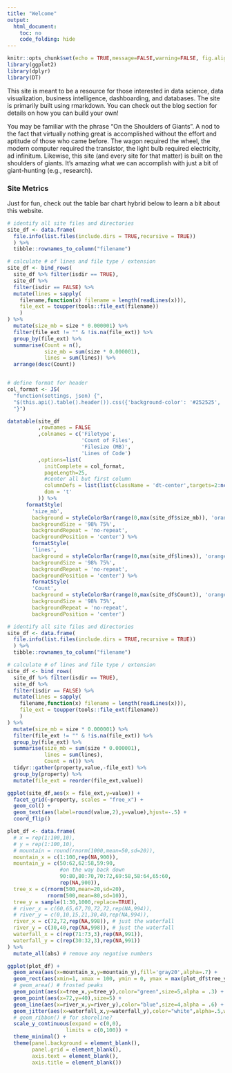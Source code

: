 ```yaml
---
title: "Welcome"
output: 
  html_document:
    toc: no
    code_folding: hide
---
```


```r
knitr::opts_chunk$set(echo = TRUE,message=FALSE,warning=FALSE, fig.align='center')
library(ggplot2)
library(dplyr)
library(DT)
```

<link rel="stylesheet" href="https://use.fontawesome.com/releases/v5.5.0/css/all.css" integrity="sha384-B4dIYHKNBt8Bc12p+WXckhzcICo0wtJAoU8YZTY5qE0Id1GSseTk6S+L3BlXeVIU" crossorigin="anonymous">

This site is meant to be a resource for those interested in data science, data visualization, business intelligence, dashboarding, and databases. The site is primarily built using rmarkdown. You can check out the blog section for details on how you can build your own!

You may be familiar with the phrase "On the Shoulders of Giants". A nod to the fact that virtually nothing great is accomplished without the effort and aptitude of those who came before. The wagon required the wheel, the modern computer required the transistor, the light bulb required electricity, ad infinitum. Likewise, this site (and every site for that matter) is built on the shoulders of giants. It's amazing what we can accomplish with just a bit of giant-hunting (e.g., research).


### Site Metrics

Just for fun, check out the table bar chart hybrid below to learn a bit about this website.


```r

# identify all site files and directories
site_df <- data.frame(
  file.info(list.files(include.dirs = TRUE,recursive = TRUE))
  ) %>%
  tibble::rownames_to_column("filename")

# calculate # of lines and file type / extension
site_df <- bind_rows(
  site_df %>% filter(isdir == TRUE),
  site_df %>%
  filter(isdir == FALSE) %>%
  mutate(lines = sapply(
    filename,function(x) filename = length(readLines(x))),
    file_ext = toupper(tools::file_ext(filename))
    )
) %>%
  mutate(size_mb = size * 0.000001) %>%
  filter(file_ext != "" & !is.na(file_ext)) %>%
  group_by(file_ext) %>%
  summarise(Count = n(),
            size_mb = sum(size * 0.000001),
            lines = sum(lines)) %>%
  arrange(desc(Count))


# define format for header
col_format <- JS(
  "function(settings, json) {",
  "$(this.api().table().header()).css({'background-color': '#252525', 'color': '#FFFFFF'});",
  "}")

datatable(site_df
          ,rownames = FALSE
          ,colnames = c('Filetype',
                        'Count of Files',
                        'Filesize (MB)',
                        'Lines of Code')
          ,options=list(
            initComplete = col_format,
            pageLength=25,
            #center all but first column
            columnDefs = list(list(className = 'dt-center',targets=2:ncol(site_df)-1)), 
            dom = 't'
          )) %>%
      formatStyle(
        'size_mb',
        background = styleColorBar(range(0,max(site_df$size_mb)), 'orange'),
        backgroundSize = '98% 75%',
        backgroundRepeat = 'no-repeat',
        backgroundPosition = 'center') %>%
        formatStyle(
        'lines',
        background = styleColorBar(range(0,max(site_df$lines)), 'orange'),
        backgroundSize = '98% 75%',
        backgroundRepeat = 'no-repeat',
        backgroundPosition = 'center') %>%
        formatStyle(
        'Count',
        background = styleColorBar(range(0,max(site_df$Count)), 'orange'),
        backgroundSize = '98% 75%',
        backgroundRepeat = 'no-repeat',
        backgroundPosition = 'center')

```

```r

# identify all site files and directories
site_df <- data.frame(
  file.info(list.files(include.dirs = TRUE,recursive = TRUE))
  ) %>%
  tibble::rownames_to_column("filename")

# calculate # of lines and file type / extension
site_df <- bind_rows(
  site_df %>% filter(isdir == TRUE),
  site_df %>%
  filter(isdir == FALSE) %>%
  mutate(lines = sapply(
    filename,function(x) filename = length(readLines(x))),
    file_ext = toupper(tools::file_ext(filename))
    )
) %>%
  mutate(size_mb = size * 0.000001) %>%
  filter(file_ext != "" & !is.na(file_ext)) %>%
  group_by(file_ext) %>%
  summarise(size_mb = sum(size * 0.000001),
            lines = sum(lines),
            Count = n()) %>%
  tidyr::gather(property,value,-file_ext) %>%
  group_by(property) %>%
  mutate(file_ext = reorder(file_ext,value))

ggplot(site_df,aes(x = file_ext,y=value)) +
  facet_grid(~property, scales = "free_x") +
  geom_col() +
  geom_text(aes(label=round(value,2),y=value),hjust=-.5) +
  coord_flip()

```


```r
plot_df <- data.frame(
  # x = rep(1:100,10),
  # y = rep(1:100,10),
  # mountain = round(rnorm(1000,mean=50,sd=20)),
  mountain_x = c(1:100,rep(NA,900)),
  mountain_y = c(50:62,62:58,59:90,
                 #on the way back down
                 90:80,80:70,70:72,69:58,58:64,65:60,
                 rep(NA,900)),
  tree_x = c(rnorm(500,mean=20,sd=20),
             rnorm(500,mean=80,sd=10)),
  tree_y = sample(1:30,1000,replace=TRUE),
  # river_x = c(60,65,67,70,72,72,rep(NA,994)),
  # river_y = c(0,10,15,21,30,40,rep(NA,994)),
  river_x = c(72,72,rep(NA,998)), # just the waterfall
  river_y = c(30,40,rep(NA,998)), # just the waterfall
  waterfall_x = c(rep(71:73,3),rep(NA,991)),
  waterfall_y = c(rep(30:32,3),rep(NA,991))
) %>%
  mutate_all(abs) # remove any negative numbers

ggplot(plot_df) +
  geom_area(aes(x=mountain_x,y=mountain_y),fill='gray20',alpha=.7) +
  geom_rect(aes(xmin=1, xmax = 100, ymin = 0, ymax = max(plot_df$tree_y)),fill="#252525") +
  # geom_area() # frosted peaks
  geom_point(aes(x=tree_x,y=tree_y),color="green",size=5,alpha = .3) +
  geom_point(aes(x=72,y=40),size=5) + 
  geom_line(aes(x=river_x,y=river_y),color="blue",size=4,alpha = .6) +
  geom_jitter(aes(x=waterfall_x,y=waterfall_y),color="white",alpha=.5,width = 1,size=3) +
  # geom_ribbon() # for shoreline?
  scale_y_continuous(expand = c(0,0),
                   limits = c(0,100)) +
  theme_minimal() + 
  theme(panel.background = element_blank(),
        panel.grid = element_blank(),
        axis.text = element_blank(),
        axis.title = element_blank())
```

